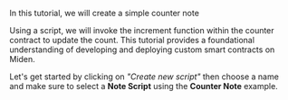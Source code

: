 In this tutorial, we will create a simple counter note

Using a script, we will invoke the increment function within the counter contract to update the count. This tutorial provides a foundational understanding of developing and deploying custom smart contracts on Miden.

Let's get started by clicking on _"Create new script"_ then choose a name and make sure to select a **Note Script** using the **Counter Note** example.
